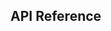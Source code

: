 
<Meta title="Experiences / Behavioral Health Screener" />

<Preview>
  <Story name="Behavioral Health Screener">
    <StoryBookVirtaContext
      analyticsClient={new MockAnalyticsClient()}
      client={new MockPAClient()}
    >
      <BehavioralHealthScreener
        virtaId="mockVirtaId"
        fhirQuestionnaireId="mock-fhir-questionnaire-id"
        patientActionId="mock-patient-action-id"
        imageMap={{
          revisitWhy: { uri: "https://i.imgur.com/YEU16TD.jpg" },
          woop: { uri: "https://i.imgur.com/QJkbbbR.jpg" },
          placeholder: { uri: "https://i.imgur.com/QJkbbbR.jpg" },
        }}
        followUpActionsEnabled={true}
      />
    </StoryBookVirtaContext>
  </Story>
</Preview>

## API Reference

<Props of={BehavioralHealthScreener} />
